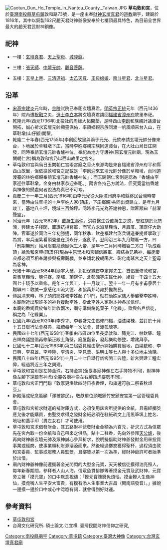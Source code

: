 [[File:Caotun_Dun_Ho_Temple_in_Nantou_County,_Taiwan.JPG|thumb]]
'''草屯敦和宮'''，位於[[臺灣|臺灣]][[南投縣|南投縣]][[草屯鎮|草屯鎮]]敦和路73號，是一座主奉[[財神|財神]][[玄壇真君|玄壇真君]]的[[道教|道教]]廟宇，建廟於1816年，其中以銅製162尺趙天君財神爺像安奉於七樓頂最具特色，為目前全世界最大的趙天君武財神銅像。

== 祀神 ==
*一樓：[[玄壇真君|玄壇真君]]、[[天上聖母|天上聖母]]、[[城隍爺|城隍爺]]。

*三樓：[[張天師|張天師]]、[[中壇元帥|中壇元帥]]、[[觀音菩薩|觀音菩薩]]。

*五樓：[[玉皇上帝|玉皇上帝]]、[[三清道祖|三清道祖]]、[[太乙天尊|太乙天尊]]、[[王母娘娘|王母娘娘]]、[[南斗星君|南斗星君]]、[[北斗星君|北斗星君]]。

==沿革==
*[[宋高宗|宋高宗]][[建炎|建炎]]元年時，[[金陵|金陵]]試院已奉祀玄壇真君。[[明英宗|明英宗]][[正统_(年号)|正統]]元年（西元1436年）院內遭[[祝融|祝融]]之災，[[進士|進士]][[李立本|李立本]]將玄壇真君請回[[福建省|福建省]][[漳州府|漳州府]]故里奉祀。
*乾隆元年(西元1736年)北投社的周綠大拓開墾，是時西山[[李創|李創]]和族親計議渡台開拓，誠心祈求玄壇元帥顯靈保佑，率領鄉親宗族同渡一帆風順來台入山，在草鞋墩(山仔腳)開墾。
*乾隆二十年春(西元1755年)李創回故里與兩子元光、元欽奉請玄壇元帥分像來台，卜地居於草鞋墩下庄，當時李姓鄉親宗族同道渡台，在大肚山烏日庄開發，同時奉請玄壇元帥香爐神位，奉祀為地方守護神(原玄壇元帥廟，現為玉闕朝仁宮)稱為敦和宮乃以西山故里之宮名。
*草屯敦和宮與烏日玉闕朝仁宮兩宮廟之香火來源均是來自福建省漳州府平和縣西山故里，但依據敦和宮之記載是「李創迎來玄壇元帥分像於草鞋墩，而同道渡臺的林姓鄉親奉請玄壇元帥香爐神位」；而玉闕朝仁宮則是認為「香爐由李家迎往草鞋墩，金身由林家恭迎奉祀。」兩宮各持己方說法，但究竟當初香爐與神像的歸處何者說法為真已不可考。
*嘉慶二十一年三月(西元1816年)由李元光從大陸漳州府平和縣移民台灣時帶來，當時由住草屯的十戶李姓人家(頂庄，下庄鄉親)共同出資建立，是年九月竣工，基地八十坪，境域三百餘坪。同時李元光為答謝神恩，贈匾額曰「赫濯聲靈」。
*同治元年（西元1862年）[[戴萬生事件|戴萬生事件]]，洪姓醫生受戴萬生之惑，豎紅旗於北勢湳，興建太子樓閣，圖謀抗拒官軍，而官方求派草鞋墩、月眉厝、頂崁仔大助陣。官軍遂於同治三年初勝捷，同年秋季、欽差福建台澎兵備道兼提督學政丁為賞，率兵迫紮看頂營壘在頂崁仔，遂亂平。翌同治三年九月贈匾一方，曰「刑期無刑」給月眉厝龍德廟保生大帝，是年十二月同時贈匾二方曰「功成看頂」給敦和宮興(頂崁仔)現為中原里永和宮輔信將軍，締結為兄弟神，每逢慶典都必須互相奉請參與祝壽觀戲，並奉請北投朝陽宮、彰化南瑤宮之天上聖母為客神。
*光緒十年(西元1884年)廟宇大破，北投保練首李定邦先生，首倡重修敦和宮，召集草鞋墩、匏仔寮、南埔、頂崁仔，北勢湳等庄民仕紳，鳩貲一千四十五大圓七十錢予以重修。是年三年興工，十一月竣工。翌十一年一月有李甫泉居士贈聯曰：敦誠一意感化川流大德、和協萬邦時雍於變黎民。
*傳說清末時，林子頭的簡姓和李姓起了爭鬥，就在簡姓家族大舉襲擊李姓時，本廟附近出現許多的神兵援助李姓，從此李姓人家對本神各加信仰。
*本廟的香燭費於每年計收兩次，廟守準備餅乾菓子「化緣」，贈與各戶信徒，稱之為『化緣粟』。
*民國九年(西元1920年)李秀才、李春盛先生倡修門楣，油漆梁棟，並訂於十月十五日舉行法會祭典，繼續每年一次法會，普渡孤魂等。
*民國四十七年(西元1958年)春季由市區四位里長梁啟和、簡兆江、林欽肇、鐘吉輝商議提倡再修築正殿土角壁，廟屋翻新，發起樂助修整，增建拜亭。
*民國七十二年(西元1983年)第三屆委員經由聖示開始購買廟地，由梁啟和、李日興、李召雄、李坤陸、李清炎、李見華、洪明山等七人與十多位地主洽購。
*民國八十四年(西元1995年)十月二十七日舉行新宮開工典禮，新宮興建工程宏偉，經過將近三年之興建。
*草屯敦和宮則是左持金珠，右持金鐧(全臺各廟神像左右手持物不同)，財神神像左腳下還踏有神虎(全臺各廟神像左右腳踏虎姿勢不同)。
*草屯敦和宮正門門聯「敦厚更堪欽四時日夜香煙，和雍還可敬二祭春秋俎豆」。
*新殿落成紀念匾額「澤被黎民」，敬獻單位頭城鎮竹安鎮安宮第一屆管理委員會。
*草屯敦和宮祈求財運的補財庫方式，必須使用該宮所提供的金紙，且需經擲筊應允後才能購買，由聖筊求得之發財金紙必須在紅紙疏文上用黑筆填上姓名、地址和蓋手印（男左女右）才可使用。
*草屯敦和宮求借發財金，其五路財神爺發財金金額為六百元，祈求方式為信眾先在宮內取一份金紙和自己帶來之供品，點十二柱香，先向外參拜[[天公爐|天公爐]]，後再向財神爺玄壇元帥及眾神誠心參拜祈求，說明擬借助財神爺發財金用來投資事業或經商，使事業順利財源滾滾而來。然後經過擲筊獲得聖杯，過程須由敦和宮委員、監事或服務人員監筊，且擲筊以第一次為準，經財神爺許可者始準於出借。
*廟內財神爺神像前還擺著金光閃閃的大型金元寶，天天被信徒摸得油亮照人，每年新春期間，參拜者人山人海，信眾魚貫排隊等著摸金元寶及武財神，元寶旁立著「摸元寶」的口中默念祝禱：「摸元寶賺錢免煩惱，摸金鞭人生像神仙，摸虎嘴人生平安大富貴，有摸有添人生事業大吉昌（閩南語發音）。」據說一邊摸一邊於口中或心中唸唸有詞，就會得到好財運。

==參考資料==
*[http://dht.org.tw/about-us.htm 草屯敦和宮] {{Wayback|url=http://dht.org.tw/about-us.htm |date=20130819100011 }}
*台灣文化研究所. 碩士論文.江宜樺, 臺灣民間財神信仰之研究,

[[Category:南投縣廟宇|Category:南投縣廟宇]]
[[Category:草屯鎮|Category:草屯鎮]]
[[Category:臺灣大神像|Category:臺灣大神像]]
[[Category:台灣玄壇真君廟|Category:台灣玄壇真君廟]]
